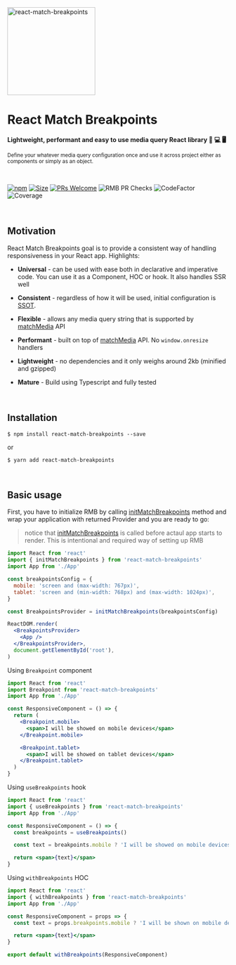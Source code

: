 <Meta title="Quick Start" />

<div style={{textAlign: 'center'}}>
  <a href="https://michalklim.github.io/react-match-breakpoints">
    <img alt="react-match-breakpoints" src="https://raw.githubusercontent.com/michalklim/react-match-breakpoints/master/rmb-social-logo.jpg" height="200px" />
  </a>

  <br />

  <h1>React Match Breakpoints</h1>
   <strong>Lightweight, performant and easy to use media query React library 📱 💻 🖥️ </strong>

   <sub>Define your whatever media query configuration once and use it across project either as components or simply as an object.</sub>

<br/>

[![npm](https://badgen.net/npm/v/react-match-breakpoints)](https://www.npmjs.com/package/react-match-breakpoints)
[![Size](https://badgen.net/bundlephobia/minzip/react-match-breakpoints?color=green)](https://www.npmjs.com/package/react-match-breakpoints)
[![PRs Welcome](https://img.shields.io/badge/PRs-welcome-brightgreen.svg?style=flat-square)](http://makeapullrequest.com)
![RMB PR Checks](https://github.com/michalklim/react-match-breakpoints/workflows/RMB%20PR%20Checks/badge.svg)
![CodeFactor](https://www.codefactor.io/repository/github/michalklim/react-match-breakpoints/badge?style=flat-square)
![Coverage](https://badgen.net/codecov/c/github/michalklim/react-match-breakpoints)

</div>

<br/>

## Motivation

React Match Breakpoints goal is to provide a consistent way of handling responsiveness in your React app. Highlights:

- **Universal** - can be used with ease both in declarative and imperative code. You can use it as a Component, HOC or hook. It also handles SSR well

- **Consistent** - regardless of how it will be used, initial configuration is [SSOT](https://en.wikipedia.org/wiki/Single_source_of_truth).

- **Flexible** - allows any media query string that is supported by [matchMedia](https://developer.mozilla.org/en-US/docs/Web/API/Window/matchMedia) API

- **Performant** - built on top of [matchMedia](https://developer.mozilla.org/en-US/docs/Web/API/Window/matchMedia) API. No `window.onresize` handlers

- **Lightweight** - no dependencies and it only weighs around 2kb (minified and gzipped)

- **Mature** - Build using Typescript and fully tested

<br />

## Installation

```console
$ npm install react-match-breakpoints --save
```

or

```console
$ yarn add react-match-breakpoints
```

<br />

## Basic usage

First, you have to initialize RMB by calling [initMatchBreakpoints](https://michalklim.github.io/react-match-breakpoints/?path=/docs/api--page#initmatchbreakpoints) method and wrap your application with returned Provider
and you are ready to go:

> notice that [initMatchBreakpoints](https://michalklim.github.io/react-match-breakpoints/?path=/docs/api--page#initmatchbreakpoints) is called before actaul app starts to render. This is intentional and required way of setting up RMB

```jsx
import React from 'react'
import { initMatchBreakpoints } from 'react-match-breakpoints'
import App from './App'

const breakpointsConfig = {
  mobile: 'screen and (max-width: 767px)',
  tablet: 'screen and (min-width: 768px) and (max-width: 1024px)',
}

const BreakpointsProvider = initMatchBreakpoints(breakpointsConfig)

ReactDOM.render(
  <BreakpointsProvider>
    <App />
  </BreakpointsProvider>,
  document.getElementById('root'),
)
```

Using `Breakpoint` component

```jsx
import React from 'react'
import Breakpoint from 'react-match-breakpoints'
import App from './App'

const ResponsiveComponent = () => {
  return (
    <Breakpoint.mobile>
      <span>I will be showed on mobile devices</span>
    </Breakpoint.mobile>

    <Breakpoint.tablet>
      <span>I will be showed on tablet devices</span>
    </Breakpoint.tablet>
  )
}
```

Using `useBreakpoints` hook

```jsx
import React from 'react'
import { useBreakpoints } from 'react-match-breakpoints'
import App from './App'

const ResponsiveComponent = () => {
  const breakpoints = useBreakpoints()

  const text = breakpoints.mobile ? 'I will be showed on mobile devices' : 'I will be showed on non mobile devices'

  return <span>{text}</span>
}
```

Using `withBreakpoints` HOC

```jsx
import React from 'react'
import { withBreakpoints } from 'react-match-breakpoints'
import App from './App'

const ResponsiveComponent = props => {
  const text = props.breakpoints.mobile ? 'I will be shown on mobile devices' : 'I will be shown on other devices'

  return <span>{text}</span>
}

export default withBreakpoints(ResponsiveComponent)
```

